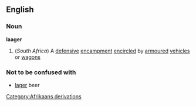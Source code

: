 ==English==
===Noun===
{{wikipedia}}
'''laager'''
#(''South Africa'') A [[defensive]] [[encampment]] [[encircle]]d by [[armoured]] [[vehicle]]s or [[wagon]]s
===Not to be confused with===
*[[lager]] beer
[[Category:Afrikaans derivations]]